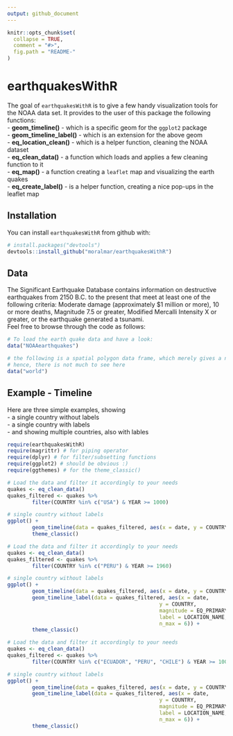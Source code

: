 ```yaml
---
output: github_document
---
```


<!-- README.md is generated from README.Rmd. Please edit that file -->

```r
knitr::opts_chunk$set(
  collapse = TRUE,
  comment = "#>",
  fig.path = "README-"
)
```

# earthquakesWithR

The goal of `earthquakesWithR` is to give a few handy visualization tools for the NOAA data set. It provides to the user of this package the following functions:  
- **geom_timeline()** - which is a specific geom for the `ggplot2` package  
- **geom_timeline_label()** - which is an extension for the above geom  
- **eq_location_clean()** - which is a helper function, cleaning the NOAA dataset  
- **eq_clean_data()** - a function which loads and applies a few cleaning function to it  
- **eq_map()** - a function creating a `leaflet` map and visualizing the earth quakes  
- **eq_create_label()** - is a helper function, creating a nice pop-ups in the leaflet map  

## Installation

You can install `earthquakesWithR` from github with:

```r
# install.packages("devtools")
devtools::install_github("moralmar/earthquakesWithR")
```

## Data

The Significant Earthquake Database contains information on destructive earthquakes from 2150 B.C. to the present that meet at least one of the following criteria: Moderate damage (approximately $1 million or more), 10 or more deaths, Magnitude 7.5 or greater, Modified Mercalli Intensity X or greater, or the earthquake generated a tsunami.  
Feel free to browse through the code as follows:  

```r
# To load the earth quake data and have a look:
data("NOAAearthquakes")

# the following is a spatial polygon data frame, which merely gives a nice touch to the leaflet map
# hence, there is not much to see here
data("world")
```

## Example - Timeline

Here are three simple examples, showing  
- a single country without labels  
- a single country with labels  
- and showing multiple countries, also with lables

```r
require(earthquakesWithR)
require(magrittr) # for piping operator
require(dplyr) # for filter/subsetting functions
require(ggplot2) # should be obvious :)
require(ggthemes) # for the theme_classic()

# Load the data and filter it accordingly to your needs
quakes <- eq_clean_data()
quakes_filtered <- quakes %>%
        filter(COUNTRY %in% c("USA") & YEAR >= 1000)

# single country without labels
ggplot() +
        geom_timeline(data = quakes_filtered, aes(x = date, y = COUNTRY, color = TOTAL_DEATHS, size = EQ_PRIMARY)) +
        theme_classic()
```

```r
# Load the data and filter it accordingly to your needs
quakes <- eq_clean_data()
quakes_filtered <- quakes %>%
        filter(COUNTRY %in% c("PERU") & YEAR >= 1960)

# single country without labels
ggplot() +
        geom_timeline(data = quakes_filtered, aes(x = date, y = COUNTRY, color = TOTAL_DEATHS, size = EQ_PRIMARY)) +
        geom_timeline_label(data = quakes_filtered, aes(x = date,
                                                 y = COUNTRY,
                                                 magnitude = EQ_PRIMARY,
                                                 label = LOCATION_NAME,
                                                 n_max = 6)) +
        theme_classic()
```


```r
# Load the data and filter it accordingly to your needs
quakes <- eq_clean_data()
quakes_filtered <- quakes %>%
        filter(COUNTRY %in% c("ECUADOR", "PERU", "CHILE") & YEAR >= 1000)

# single country without labels
ggplot() +
        geom_timeline(data = quakes_filtered, aes(x = date, y = COUNTRY, color = TOTAL_DEATHS, size = EQ_PRIMARY)) +
        geom_timeline_label(data = quakes_filtered, aes(x = date,
                                                 y = COUNTRY,
                                                 magnitude = EQ_PRIMARY,
                                                 label = LOCATION_NAME,
                                                 n_max = 6)) +
        theme_classic()
```

